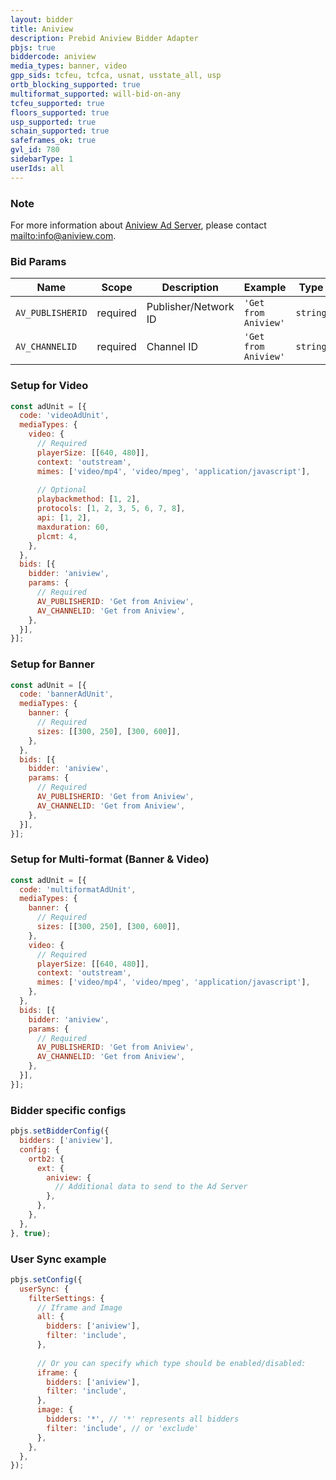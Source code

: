 ```yaml
---
layout: bidder
title: Aniview
description: Prebid Aniview Bidder Adapter
pbjs: true
biddercode: aniview
media_types: banner, video
gpp_sids: tcfeu, tcfca, usnat, usstate_all, usp
ortb_blocking_supported: true
multiformat_supported: will-bid-on-any
tcfeu_supported: true
floors_supported: true
usp_supported: true
schain_supported: true
safeframes_ok: true
gvl_id: 780
sidebarType: 1
userIds: all
---
```


### Note

For more information about [Aniview Ad Server](https://www.aniview.com/), please contact [mailto:info@aniview.com](info@aniview.com).

### Bid Params


| Name             | Scope    | Description           | Example              | Type     |
|------------------|----------|-----------------------|----------------------|----------|
| `AV_PUBLISHERID` | required | Publisher/Network ID  | `'Get from Aniview'` | `string` |
| `AV_CHANNELID`   | required | Channel ID            | `'Get from Aniview'` | `string` |

### Setup for Video

```javascript
const adUnit = [{
  code: 'videoAdUnit',
  mediaTypes: {
    video: {
      // Required
      playerSize: [[640, 480]],
      context: 'outstream',
      mimes: ['video/mp4', 'video/mpeg', 'application/javascript'],
      
      // Optional
      playbackmethod: [1, 2],
      protocols: [1, 2, 3, 5, 6, 7, 8],
      api: [1, 2],
      maxduration: 60,
      plcmt: 4,
    },
  },
  bids: [{
    bidder: 'aniview',
    params: {
      // Required
      AV_PUBLISHERID: 'Get from Aniview',
      AV_CHANNELID: 'Get from Aniview',
    },
  }],
}];
```

### Setup for Banner

```javascript
const adUnit = [{
  code: 'bannerAdUnit',
  mediaTypes: {
    banner: {
      // Required
      sizes: [[300, 250], [300, 600]],
    },
  },
  bids: [{
    bidder: 'aniview',
    params: {
      // Required
      AV_PUBLISHERID: 'Get from Aniview',
      AV_CHANNELID: 'Get from Aniview',
    },
  }],
}];
```

### Setup for Multi-format (Banner & Video)

```javascript
const adUnit = [{
  code: 'multiformatAdUnit',
  mediaTypes: {
    banner: {
      // Required
      sizes: [[300, 250], [300, 600]],
    },
    video: {
      // Required
      playerSize: [[640, 480]],
      context: 'outstream', 
      mimes: ['video/mp4', 'video/mpeg', 'application/javascript'],
    },
  },
  bids: [{
    bidder: 'aniview',
    params: {
      // Required
      AV_PUBLISHERID: 'Get from Aniview',
      AV_CHANNELID: 'Get from Aniview',
    },
  }],
}];
```

### Bidder specific configs

```javascript
pbjs.setBidderConfig({
  bidders: ['aniview'],
  config: {
    ortb2: {
      ext: {
        aniview: {
          // Additional data to send to the Ad Server
        },
      },
    },
  },
}, true);
```

### User Sync example

```javascript
pbjs.setConfig({
  userSync: {
    filterSettings: {
      // Iframe and Image
      all: {
        bidders: ['aniview'],
        filter: 'include',
      },
        
      // Or you can specify which type should be enabled/disabled:
      iframe: {
        bidders: ['aniview'],
        filter: 'include',
      },
      image: {
        bidders: '*', // '*' represents all bidders
        filter: 'include', // or 'exclude'
      },
    },
  },
});
```
